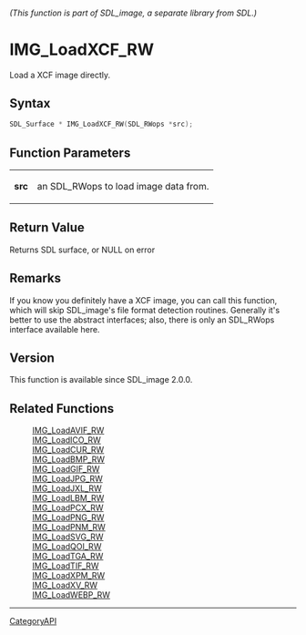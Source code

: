 ====== (This function is part of SDL_image, a separate library from SDL.) ======
= IMG_LoadXCF_RW =

Load a XCF image directly.

== Syntax ==

<syntaxhighlight lang='c'>
SDL_Surface * IMG_LoadXCF_RW(SDL_RWops *src);
</syntaxhighlight>

== Function Parameters ==

{|
|'''src'''
|an SDL_RWops to load image data from.
|}

== Return Value ==

Returns SDL surface, or NULL on error

== Remarks ==

If you know you definitely have a XCF image, you can call this function,
which will skip SDL_image's file format detection routines. Generally it's
better to use the abstract interfaces; also, there is only an SDL_RWops
interface available here.

== Version ==

This function is available since SDL_image 2.0.0.

== Related Functions ==

:[[IMG_LoadAVIF_RW]]
:[[IMG_LoadICO_RW]]
:[[IMG_LoadCUR_RW]]
:[[IMG_LoadBMP_RW]]
:[[IMG_LoadGIF_RW]]
:[[IMG_LoadJPG_RW]]
:[[IMG_LoadJXL_RW]]
:[[IMG_LoadLBM_RW]]
:[[IMG_LoadPCX_RW]]
:[[IMG_LoadPNG_RW]]
:[[IMG_LoadPNM_RW]]
:[[IMG_LoadSVG_RW]]
:[[IMG_LoadQOI_RW]]
:[[IMG_LoadTGA_RW]]
:[[IMG_LoadTIF_RW]]
:[[IMG_LoadXPM_RW]]
:[[IMG_LoadXV_RW]]
:[[IMG_LoadWEBP_RW]]

----
[[CategoryAPI]]


